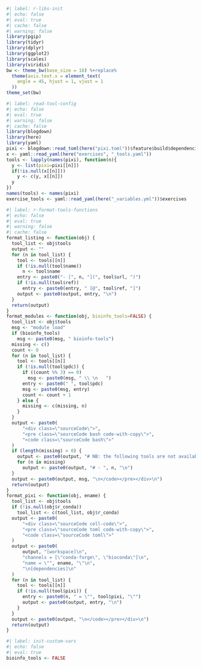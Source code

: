 <!-- markdownlint-disable MD041 -->

```r
#| label: r-libs-init
#| echo: false
#| eval: true
#| cache: false
#| warning: false
library(pgip)
library(tidyr)
library(dplyr)
library(ggplot2)
library(scales)
library(viridis)
bw <- theme_bw(base_size = 18) %+replace%
  theme(axis.text.x = element_text(
    angle = 45, hjust = 1, vjust = 1
  ))
theme_set(bw)
```

```r
#| label: read-tool-config
#| echo: false
#| eval: true
#| warning: false
#| cache: false
library(blogdown)
library(here)
library(yaml)
pixi <- blogdown::read_toml(here("pixi.toml"))$feature$build$dependencies
x <- yaml::read_yaml(here("exercises", "_tools.yaml"))
tools <- lapply(names(pixi), function(n){
  y <- list(pixi=pixi[[n]])
  if(!is.null(x[[n]]))
    y <- c(y, x[[n]])
  y
})
names(tools) <- names(pixi)
exercise_tools <- yaml::read_yaml(here("_variables.yml"))$exercises
```

```r
#| label: r-format-tools-functions
#| echo: false
#| eval: true
#| warning: false
#| cache: false
format_listing <- function(obj) {
  tool_list <- obj$tools
  output <- ""
  for (n in tool_list) {
    tool <- tools[[n]]
    if (!is.null(tool$name))
      n <- tool$name
    entry <- paste0("- [", n, "](", tool$url, ")")
    if (!is.null(tool$ref))
      entry <- paste0(entry, " [@", tool$ref, "]")
    output <- paste0(output, entry, "\n")
  }
  return(output)
}
format_modules <- function(obj, bioinfo_tools=FALSE) {
  tool_list <- obj$tools
  msg <- "module load"
  if (bioinfo_tools)
    msg <- paste0(msg, " bioinfo-tools")
  missing <- c()
  count <- 0
  for (n in tool_list) {
    tool <- tools[[n]]
    if (!is.null(tool$pdc)) {
      if ((count %% 3) == 0)
        msg <- paste0(msg, " \\ \n   ")
      entry <- paste0(" ", tool$pdc)
      msg <- paste0(msg, entry)
      count <- count + 1
    } else {
      missing <- c(missing, n)
    }
  }
  output <- paste0(
      "<div class=\"sourceCode\">",
      "<pre class=\"sourceCode bash code-with-copy\">",
      "<code class=\"sourceCode bash\">"
  )
  if (length(missing) > 0) {
    output <- paste0(output, "# NB: the following tools are not available as modules:\n")
    for (n in missing)
      output <- paste0(output, "# - ", n, "\n")
  }
  output <- paste0(output, msg, "\n</code></pre></div>\n")
  return(output)
}
format_pixi <- function(obj, ename) {
  tool_list <- obj$tools
  if (!is.null(obj$r_conda))
    tool_list <- c(tool_list, obj$r_conda)
  output <- paste0(
      "<div class=\"sourceCode cell-code\">",
      "<pre class=\"sourceCode toml code-with-copy\">",
      "<code class=\"sourceCode toml\">"
  )
  output <- paste0(
      output, "[workspace]\n",
      "channels = [\"conda-forge\", \"bioconda\"]\n",
      "name = \"", ename, "\"\n",
      "\n[dependencies]\n"
  )
  for (n in tool_list) {
    tool <- tools[[n]]
    if (!is.null(tool$pixi)) {
      entry <- paste0(n, " = \"", tool$pixi, "\"")
      output <- paste0(output, entry, "\n")
    }
  }
  output <- paste0(output, "\n</code></pre></div>\n")
  return(output)
}
```

```r
#| label: init-custom-vars
#| echo: false
#| eval: true
bioinfo_tools <- FALSE
```

<!-- markdownlint-enable MD041 -->
